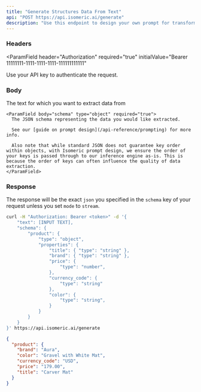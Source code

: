 ```yaml
---
title: "Generate Structures Data From Text"
api: "POST https://api.isomeric.ai/generate"
description: "Use this endpoint to design your own prompt for transforming website text into structured JSON."
---
```


### Headers

<ParamField
  header="Authorization"
  required="true"
  initialValue="Bearer 11111111-1111-1111-1111-111111111111"
>
  Use your API key to authenticate the request.
</ParamField>

### Body

<ParamField body="JSON request" type="object" required="true" children="A JSON object representing the request you are making to the Isomeric extraction engine.">
  <Expandable title="Toggle object">
    <ParamField body="text" type="string" required="true">
      The text for which you want to extract data from
    </ParamField>

    <ParamField body="schema" type="object" required="true">
      The JSON schema representing the data you would like extracted.

      See our [guide on prompt design](/api-reference/prompting) for more info.

      Also note that while standard JSON does not guarantee key order within objects, with Isomeric prompt design, we ensure the order of your keys is passed through to our inference engine as-is. This is because the order of keys can often influence the quality of data extraction.
    </ParamField>

  </Expandable>
</ParamField>

### Response

The response will be the exact `json` you specified in the `schema` key of your request unless you set `mode` to `stream`.

<RequestExample>


```bash Example Request
curl -H "Authorization: Bearer <token>" -d '{
    "text": [INPUT TEXT],
    "schema": {
        "product": {
            "type": "object",
            "properties": {
                "title": { "type": "string" },
                "brand": { "type": "string" },
                "price": {
                    "type": "number",
                },
                "currency_code": {
                    "type": "string"
                },
                "color": {
                    "type": "string",
                }
            }
        }
    }
}' https://api.isomeric.ai/generate
```

</RequestExample>

<ResponseExample>

```json Response
{
  "product": {
    "brand": "Aura",
    "color": "Gravel with White Mat",
    "currency_code": "USD",
    "price": "179.00",
    "title": "Carver Mat"
  }
}
```

</ResponseExample>
